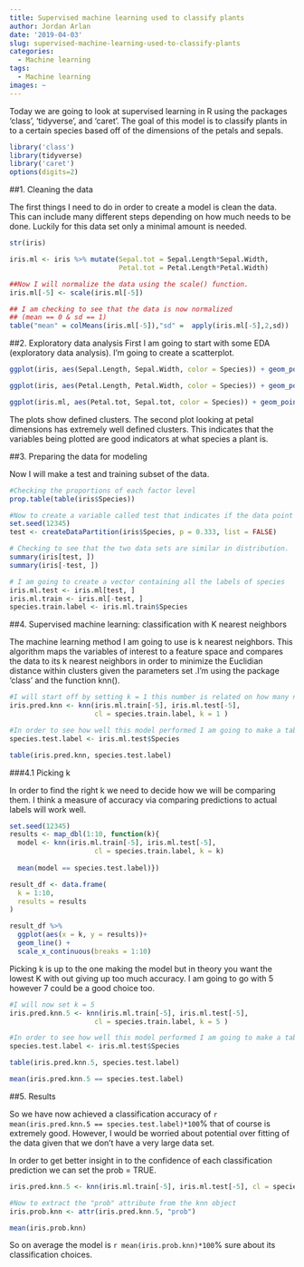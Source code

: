 ```yaml
---
title: Supervised machine learning used to classify plants
author: Jordan Arlan
date: '2019-04-03'
slug: supervised-machine-learning-used-to-classify-plants
categories:
  - Machine learning
tags:
  - Machine learning
images: ~
---
```



Today we are going to look at supervised learning in R using the packages 'class', 'tidyverse', and 'caret'. The goal of this model is to classify plants in to a certain species based off of the dimensions of the petals and sepals. 


```r
library('class')
library(tidyverse)
library('caret')
options(digits=2)
```


##1. Cleaning the data

The first things I need to do in order to create a model is clean the data. This can include many different steps depending on how much needs to be done. Luckily for this data set only a minimal amount is needed.

```r
str(iris)
```



```r

iris.ml <- iris %>% mutate(Sepal.tot = Sepal.Length*Sepal.Width, 
                           Petal.tot = Petal.Length*Petal.Width)

##Now I will normalize the data using the scale() function.  
iris.ml[-5] <- scale(iris.ml[-5])

## I am checking to see that the data is now normalized 
## (mean == 0 & sd == 1)
table("mean" = colMeans(iris.ml[-5]),"sd" =  apply(iris.ml[-5],2,sd))


```

##2. Exploratory data analysis 
First I am going to start with some EDA (exploratory data analysis). I’m going to create a scatterplot.

```r

ggplot(iris, aes(Sepal.Length, Sepal.Width, color = Species)) + geom_point() 

ggplot(iris, aes(Petal.Length, Petal.Width, color = Species)) + geom_point()

ggplot(iris.ml, aes(Petal.tot, Sepal.tot, color = Species)) + geom_point()
```



The plots show defined clusters. The second plot looking at petal dimensions has extremely well defined clusters. This indicates that the variables being plotted are good indicators at what species a plant is. 

##3. Preparing the data for modeling 

Now I will make a test and training subset of the data.


```r

#Checking the proportions of each factor level
prop.table(table(iris$Species))

#Now to create a variable called test that indicates if the data point is in the training or test set
set.seed(12345)
test <- createDataPartition(iris$Species, p = 0.333, list = FALSE)

# Checking to see that the two data sets are similar in distribution. 
summary(iris[test, ])
summary(iris[-test, ])

```

```r
# I am going to create a vector containing all the labels of species
iris.ml.test <- iris.ml[test, ]
iris.ml.train <- iris.ml[-test, ]
species.train.label <- iris.ml.train$Species

```


##4. Supervised machine learning: classification with K nearest neighbors

The machine learning method I am going to use is k nearest neighbors. This algorithm maps the variables of interest to a feature space and compares the data to its k nearest neighbors in order to minimize the Euclidian distance within clusters given the parameters set .I’m using the package 'class' and the function knn().

```r

#I will start off by setting k = 1 this number is related on how many neighbors are included in the classification calculation. 
iris.pred.knn <- knn(iris.ml.train[-5], iris.ml.test[-5], 
                     cl = species.train.label, k = 1 )

#In order to see how well this model performed I am going to make a table. 
species.test.label <- iris.ml.test$Species

table(iris.pred.knn, species.test.label)

```



###4.1 Picking k

In order to find the right k we need to decide how we will be comparing them. I think a measure of accuracy via comparing predictions to actual labels will work well. 

```r
set.seed(12345)
results <- map_dbl(1:10, function(k){
  model <- knn(iris.ml.train[-5], iris.ml.test[-5], 
                     cl = species.train.label, k = k)
  
  mean(model == species.test.label)})

result_df <- data.frame(
  k = 1:10,
  results = results
)

result_df %>% 
  ggplot(aes(x = k, y = results))+ 
  geom_line() +
  scale_x_continuous(breaks = 1:10)
```

Picking k is up to the one making the model but in theory you want the lowest K with out giving up too much accuracy. I am going to go with 5 however 7 could be a good choice too. 

```r

#I will now set k = 5
iris.pred.knn.5 <- knn(iris.ml.train[-5], iris.ml.test[-5], 
                     cl = species.train.label, k = 5 )

#In order to see how well this model performed I am going to make a table. 
species.test.label <- iris.ml.test$Species

table(iris.pred.knn.5, species.test.label)

mean(iris.pred.knn.5 == species.test.label)

```



##5. Results 

So we have now achieved a classification accuracy of `r mean(iris.pred.knn.5 == species.test.label)*100`% that of course is extremely good. However, I would be worried about potential over fitting of the data given that we don’t have a very large data set. 


In order to get better insight in to the confidence of each classification prediction we can set the prob = TRUE.

```r
iris.pred.knn.5 <- knn(iris.ml.train[-5], iris.ml.test[-5], cl = species.train.label, k = 5 , prob = TRUE)

#Now to extract the "prob" attribute from the knn object
iris.prob.knn <- attr(iris.pred.knn.5, "prob")

mean(iris.prob.knn)
```

So on average the model is `r mean(iris.prob.knn)*100`% sure about its classification choices. 

